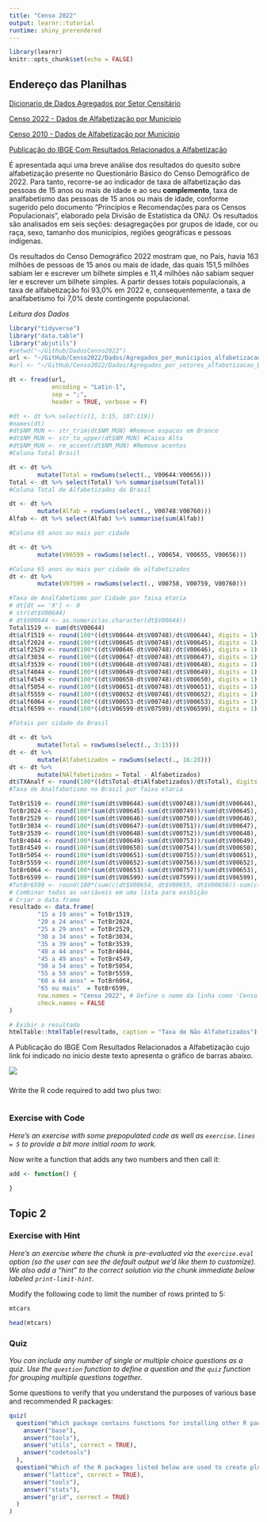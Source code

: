 ```yaml
---
title: "Censo 2022"
output: learnr::tutorial
runtime: shiny_prerendered
---
```


```r
library(learnr)
knitr::opts_chunk$set(echo = FALSE)
```


## Endereço das Planilhas

[Dicionario de Dados Agregados por Setor Censitário](https://ftp.ibge.gov.br/Censos/Censo_Demografico_2022/Agregados_por_Setores_Censitarios/dicionario_de_dados_agregados_por_setores_censitarios.xlsx)

[Censo 2022 - Dados de Alfabetização por Municipio](https://www.ibge.gov.br/estatisticas/downloads-estatisticas.html?caminho=Censos/Censo_Demografico_2022/Agregados_por_Setores_Censitarios/Agregados_por_Municipio_csv/)

[Censo 2010 - Dados de Alfabetização por Municipio]()


[Publicação do IBGE Com Resultados Relacionados a Alfabetização](https://biblioteca.ibge.gov.br/visualizacao/periodicos/3108/cd_2022_alfabetizacao.pdf)

É apresentada aqui uma breve análise dos resultados do quesito sobre alfabetização 
presente no Questionário Básico do Censo Demográfico de 2022. Para tanto, recorre-se 
ao indicador de taxa de alfabetização das pessoas de 15 anos ou mais de idade e 
ao seu **complemento**, taxa de analfabetismo das pessoas de 15 anos ou mais de idade, 
conforme sugerido pelo documento “Princípios e Recomendações para os Censos Populacionais”, 
elaborado pela Divisão de Estatística da ONU. Os resultados são analisados em 
seis seções: desagregações por grupos de idade, cor ou raça, sexo, tamanho dos 
municípios, regiões geográficas e pessoas indígenas.

Os resultados do Censo Demográfico 2022 mostram que, no País, havia 163 milhões
de pessoas de 15 anos ou mais de idade, das quais 151,5 milhões sabiam ler e escrever
um bilhete simples e 11,4 milhões não sabiam sequer ler e escrever um bilhete simples.
A partir desses totais populacionais, a taxa de alfabetização foi 93,0% em 2022 e, 
consequentemente, a taxa de analfabetismo foi 7,0% deste contingente populacional. 

*Leitura dos Dados*

```r
library("tidyverse")
library("data.table")
library("abjutils")
#setwd("~/Github/DadosCenso2022")
url <- "~/GitHub/Censo2022/Dados/Agregados_por_municipios_alfabetizacao_BR.csv"
#url <- "~/GitHub/Censo2022/Dados/Agregados_por_setores_alfabetizacao_BR.csv"

dt <- fread(url,
            encoding = "Latin-1",
            sep = ";",
            header = TRUE, verbose = F)

#dt <- dt %>% select(c(1, 3:15, 107:119))
#names(dt)
#dt$NM_MUN <- str_trim(dt$NM_MUN) #Remove espacos em Branco
#dt$NM_MUN <- str_to_upper(dt$NM_MUN) #Caixa Alta
#dt$NM_MUN <- rm_accent(dt$NM_MUN) #Remove acentos
#Coluna Total Brasil

dt <- dt %>%
        mutate(Total = rowSums(select(., V00644:V00656)))
Total <- dt %>% select(Total) %>% summarise(sum(Total))
#Coluna Total de Alfabetizados do Brasil

dt <- dt %>%
        mutate(Alfab = rowSums(select(., V00748:V00760)))
Alfab <- dt %>% select(Alfab) %>% summarise(sum(Alfab))

#Coluna 65 anos ou mais por cidade

dt <- dt %>%
        mutate(V06599 = rowSums(select(., V00654, V00655, V00656)))

#Coluna 65 anos ou mais por cidade de alfabetizados
dt <- dt %>%
        mutate(V07599 = rowSums(select(., V00758, V00759, V00760)))

#Taxa de Analfabetismo por Cidade por faixa etaria
# dt[dt == 'X'] <- 0
# str(dt$V00644)
# dt$V00644 <- as.numeric(as.character(dt$V00644))
Total1519 <- sum(dt$V00644)
dt$alf1519 <- round(100*((dt$V00644-dt$V00748)/dt$V00644), digits = 1)
dt$alf2024 <- round(100*((dt$V00645-dt$V00748)/dt$V00645), digits = 1)
dt$alf2529 <- round(100*((dt$V00646-dt$V00748)/dt$V00646), digits = 1)
dt$alf3034 <- round(100*((dt$V00647-dt$V00748)/dt$V00647), digits = 1)
dt$alf3539 <- round(100*((dt$V00648-dt$V00748)/dt$V00648), digits = 1)
dt$alf4044 <- round(100*((dt$V00649-dt$V00748)/dt$V00649), digits = 1)
dt$alf4549 <- round(100*((dt$V00650-dt$V00748)/dt$V00650), digits = 1)
dt$alf5054 <- round(100*((dt$V00651-dt$V00748)/dt$V00651), digits = 1)
dt$alf5559 <- round(100*((dt$V00652-dt$V00748)/dt$V00652), digits = 1)
dt$alf6064 <- round(100*((dt$V00653-dt$V00748)/dt$V00653), digits = 1)
dt$alf6599 <- round(100*((dt$V06599-dt$V07599)/dt$V06599), digits = 1)

#Totais por cidade do Brasil

dt <- dt %>%
        mutate(Total = rowSums(select(., 3:15)))
dt <- dt %>%
        mutate(Alfabetizados = rowSums(select(., 16:28)))
dt <- dt %>% 
        mutate(NAlfabetizados = Total - Alfabetizados)
dt$TXAnalf <- round(100*((dt$Total-dt$Alfabetizados)/dt$Total), digits = 5)
#Taxa de Analfabetismo no Brasil por faixa etaria

TotBr1519 <- round(100*(sum(dt$V00644)-sum(dt$V00748))/sum(dt$V00644), digits = 1)
TotBr2024 <- round(100*(sum(dt$V00645)-sum(dt$V00749))/sum(dt$V00645), digits = 1)
TotBr2529 <- round(100*(sum(dt$V00646)-sum(dt$V00750))/sum(dt$V00646), digits = 1)
TotBr3034 <- round(100*(sum(dt$V00647)-sum(dt$V00751))/sum(dt$V00647), digits = 1)
TotBr3539 <- round(100*(sum(dt$V00648)-sum(dt$V00752))/sum(dt$V00648), digits = 1)
TotBr4044 <- round(100*(sum(dt$V00649)-sum(dt$V00753))/sum(dt$V00649), digits = 1)
TotBr4549 <- round(100*(sum(dt$V00650)-sum(dt$V00754))/sum(dt$V00650), digits = 1)
TotBr5054 <- round(100*(sum(dt$V00651)-sum(dt$V00755))/sum(dt$V00651), digits = 1)
TotBr5559 <- round(100*(sum(dt$V00652)-sum(dt$V00756))/sum(dt$V00652), digits = 1)
TotBr6064 <- round(100*(sum(dt$V00653)-sum(dt$V00757))/sum(dt$V00653), digits = 1)
TotBr6599 <- round(100*(sum(dt$V06599)-sum(dt$V07599))/sum(dt$V06599), digits = 1)
#TotBr6599 <- round(100*(sum(c(dt$V00654, dt$V00655, dt$V00656))-sum(c(dt$V00758, dt$V00759, dt$V00760)))/sum(c(dt$V00654, dt$V00655, dt$V00656)), digits = 1)
# Combinar todas as variáveis em uma lista para exibição
# Criar o data.frame
resultado <- data.frame(
        "15 a 19 anos" = TotBr1519,
        "20 a 24 anos" = TotBr2024,
        "25 a 29 anos" = TotBr2529,
        "30 a 34 anos" = TotBr3034,
        "35 a 39 anos" = TotBr3539,
        "40 a 44 anos" = TotBr4044,
        "45 a 49 anos" = TotBr4549,
        "50 a 54 anos" = TotBr5054,
        "55 a 59 anos" = TotBr5559,
        "60 a 64 anos" = TotBr6064,
        "65 ou mais"  = TotBr6599,
        row.names = "Censo 2022", # Define o nome da linha como 'Censo 2022'
        check.names = FALSE
)

# Exibir o resultado
htmlTable::htmlTable(resultado, caption = "Taxa de Não Alfabetizados")

```

A Publicação do IBGE Com Resultados Relacionados a Alfabetização cujo link foi 
indicado no inicio deste texto apresenta o gráfico de barras abaixo.

![](figs/Idade.png)

###  





Write the R code required to add two plus two:

```r

```

### Exercise with Code

*Here's an exercise with some prepopulated code as well as `exercise.lines = 5` to provide a bit more initial room to work.*

Now write a function that adds any two numbers and then call it:

```r
add <- function() {
  
}
```

## Topic 2

### Exercise with Hint

*Here's an exercise where the chunk is pre-evaluated via the `exercise.eval` option (so the user can see the default output we'd like them to customize). We also add a "hint" to the correct solution via the chunk immediate below labeled `print-limit-hint`.*

Modify the following code to limit the number of rows printed to 5:

```r
mtcars
```

```r
head(mtcars)
```

### Quiz

*You can include any number of single or multiple choice questions as a quiz. Use the `question` function to define a question and the `quiz` function for grouping multiple questions together.*

Some questions to verify that you understand the purposes of various base and recommended R packages:

```r
quiz(
  question("Which package contains functions for installing other R packages?",
    answer("base"),
    answer("tools"),
    answer("utils", correct = TRUE),
    answer("codetools")
  ),
  question("Which of the R packages listed below are used to create plots?",
    answer("lattice", correct = TRUE),
    answer("tools"),
    answer("stats"),
    answer("grid", correct = TRUE)
  )
)
```

